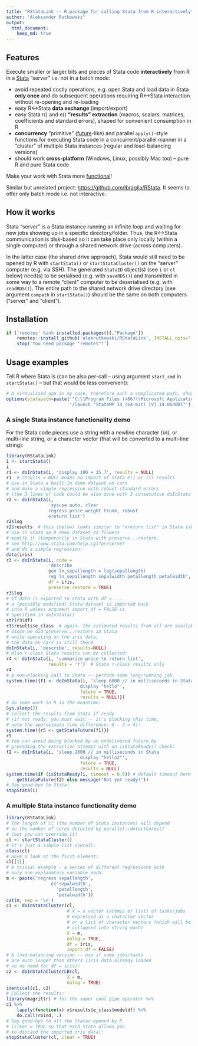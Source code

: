```yaml
---
title: "RStataLink -- R package for calling Stata from R interactively"
author: "Aleksander Rutkowski"
output:
  html_document:
    keep_md: true
---
```


## Features

Execute smaller or larger bits and pieces of Stata code **interactively** from R 
in a [Stata](http://www.stata.com/) "server" i.e. not in a batch mode:

- avoid repeated costly operations, e.g. open Stata and load data in Stata **only once**
and do subsequent operations requiring R<->Stata interaction without
re-opening and re-loading
- easy R<->Stata **data exchange** (import/export)
- easy Stata r() and e() **"results" extraction** (macros, scalars, matrices, coefficients
and standard errors), shaped for convenient consumption in R
- **concurrency** "primitive" ([future](https://en.wikipedia.org/wiki/Futures_and_promises)-like)
and parallel `apply()`-style functions for executing Stata code in a concurrent/parallel
manner in a "cluster" of multiple Stata instances (regular and load-balancing versions)
- should work **cross-platform** (Windows, Linux, possibly Mac too) -- pure R and pure Stata code

Make your work with Stata more
[functional](https://en.wikipedia.org/wiki/Functional_programming)!

Similar but unrelated project: <https://github.com/lbraglia/RStata>. It seems
to offer only batch mode i.e. not interactive.

## How it works

Stata "server" is a Stata instance running an infinite loop and waiting for new jobs
showing up in a specific directory/folder. Thus, the R<->Stata communication is
disk-based so it can take place only locally (within a single computer) or through a
shared network drive (across computers).

In the latter case (the shared drive approach), Stata would still need to be
opened by R with `startStata()` or `startStataCluster()` on the "server" computer
(e.g. via SSH). The generated `StataID` object(s) (see `i` or `cl`
below) need(s) to be serialised (e.g. with `saveRDS()`) and transmitted in some way
to a remote "client" computer to be deserialised (e.g. with `readRDS()`).
The entire path to the shared network drive directory (see argument `compath` in
`startStata()`) should be the same on both computers ("server" and "client").

## Installation

```r
if ('remotes' %in% installed.packages()[,"Package"])
	remotes::install_github('alekrutkowski/RStataLink', INSTALL_opts="--no-staged-install") else
	stop('You need package "remotes"!')
```

## Usage examples

Tell R where Stata is (can be also per-call -- using argument `start_cmd` in `startStata()` --
but that would be less convenient):

```r
# A virtualised app in my case, therefore such a complicated path, should be simpler normally:
options(statapath=paste('"C:\\Program Files (x86)\\Microsoft Application Virtualization Client\\sfttray.exe"',
                        '/launch "StataMP 14 (64-bit) [V] 14.0bd001"'))
```

### A single Stata instance functionality demo

For the Stata code pieces use a string with a newline
character (\\n), or multi-line string, or a character vector (that will be converted to a
multi-line string):

```r
library(RStataLink)
i <- startStata()
i
r1 <- doInStata(i, 'display 100 + 15.7', results = NULL)
r1  # results = NULL means no import of Stata e() or r() results
# Use in Stata a built-in demo dataset on cars
# and make a simple regression with robust standard errors
# (the 3 lines of code could be also done with 3 consecutive doInStata calls)
r2 <- doInStata(i,
				'sysuse auto, clear
				regress price weight trunk, robust
				ereturn list')
r2$log
r2$results  # this (below) looks similar to "ereturn list" in Stata (above)
# Use in Stata an R demo dataset on flowers
# modify it (temporarily in Stata with preserve...restore,
# see http://www.stata.com/help.cgi?preserve)
# and do a simple regression:
data(iris)
r3 <- doInStata(i, code = 
                'describe
				gen ln_sepallength = log(sepallength)
				reg ln_sepallength sepalwidth petallength petalwidth',
				df = iris,
				preserve_restore = TRUE)
r3$log
# If data is exported to Stata with df = ...
# a (possibly modified) Stata dataset is imported back
# into R unless argument import_df = FALSE is
# specified in doInStata()
str(r3$df)
r3$results$e_class  # again, the estimated results from e() are available:
# Since we did preserve...restore in Stata
# while operating on the iris data,
# the data on cars is still there
doInStata(i, 'describe', results=NULL)
# Also r-class Stata results can be collected:
r4 <- doInStata(i, 'summarize price \n return list',
				results = 'r')  # Stata r-class results only
r4
# A non-blocking call to Stata -- perform some long-running job
system.time({f1 <- doInStata(i, 'sleep 6000 // in milliseconds in Stata
							display "hello"',
							future = TRUE,
							results = NULL)})
# do some work in R in the meantime:
Sys.sleep(2)
# collect the results from Stata if ready
# (if not ready, you must wait -- it's blocking this time,
# note the approximate time difference: 6 - 2 = 4):
system.time({r5 <- getStataFuture(f1)})
r5
# You can avoid being blocked by an undelivered future by
# preceding the extraction attempt with an isStataReady() check:
f2 <- doInStata(i, 'sleep 2000 // in milliseconds in Stata
							display "hello2"',
							future = TRUE,
							results = NULL)
system.time(if (isStataReady(i, timeout = 0.5)) # default timeout here = 1 sec.
	getStataFuture(f2) else message("Not yet ready!"))
# Say good-bye to Stata:
stopStata(i)
```

### A multiple Stata instance functionality demo

```r
library(RStataLink)
# The length of cl (the number of Stata instances) will depend
# on the number of cores detected by parallel::detectCores()
# (but you can override it)
cl <- startStataCluster()
# It's just a simple list overall:
class(cl)
# Have a look at the first element:
cl[[1]]
# A trivial example - a series of different regressions with
# only one explanatory variable each:
m <- paste('regress sepallength',
				 c('sepalwidth',
				   'petallength',
				   'petalwidth'))
cat(m, sep = '\n')
c1 <- doInStataCluster(cl,
					   # X = a vector (atomic or list) of tasks/jobs
					   # expressed as a character vector
					   # or a list of character vectors (which will be
					   # collapsed into string each)
					   X = m,
					   nolog = TRUE,
					   df = iris,
					   import_df = FALSE)
# A load-balancing version -- use if some jobs/tasks
# are much longer than others (iris data already loaded
# so no need for df = iris):
c2 <- doInStataClusterLB(cl,
					   X = m,
					   nolog = TRUE)
identical(c1, c2)
# Collect the results:
library(magrittr) # for the super cool pipe operator %>%
c1 %>%
	lapply(function(x) x$results$e_class$modeldf) %>%
	do.call(rbind, .)
# Say good-bye to all the Statas opened by R
# (clear = TRUE so that each Stata allows you
# to discard the imported iris data):
stopStataCluster(cl, clear = TRUE)
```

